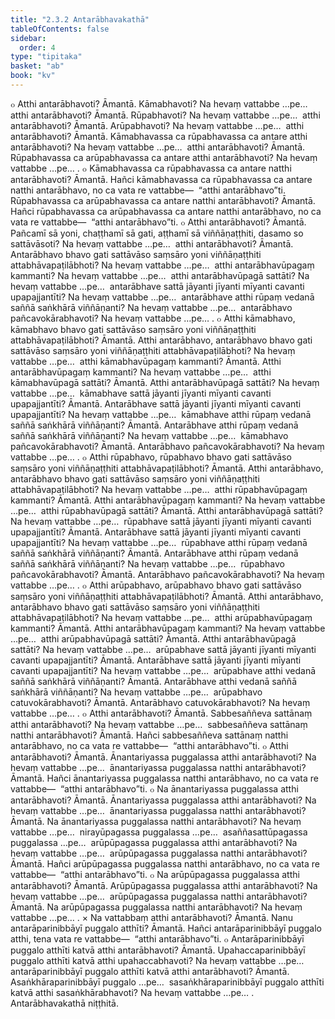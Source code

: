 ```yaml
---
title: "2.3.2 Antarābhavakathā"
tableOfContents: false
sidebar:
  order: 4
type: "tipitaka"
basket: "ab"
book: "kv"
---
```



<DynamicBreadcrumb />

<Division number="505" book="kv" bookNo="32" page="269">

<Paragraph number="1725" book="kv">
๐ Atthi antarābhavoti? Āmantā. Kāmabhavoti? Na hevaṃ vattabbe …pe…  atthi antarābhavoti? Āmantā. Rūpabhavoti? Na hevaṃ vattabbe …pe…  atthi antarābhavoti? Āmantā. Arūpabhavoti? Na hevaṃ vattabbe …pe…  atthi antarābhavoti? Āmantā. Kāmabhavassa ca rūpabhavassa ca antare atthi antarābhavoti? Na hevaṃ vattabbe …pe…  atthi antarābhavoti? Āmantā. Rūpabhavassa ca arūpabhavassa ca antare atthi antarābhavoti? Na hevaṃ vattabbe …pe… .
</Paragraph>

<Paragraph number="1726" book="kv">
๐ Kāmabhavassa ca rūpabhavassa ca antare natthi antarābhavoti? Āmantā. Hañci kāmabhavassa ca rūpabhavassa ca antare natthi antarābhavo, no ca vata re vattabbe—  “atthi antarābhavo”ti. Rūpabhavassa ca arūpabhavassa ca antare natthi antarābhavoti? Āmantā. Hañci rūpabhavassa ca arūpabhavassa ca antare natthi antarābhavo, no ca vata re vattabbe—  “atthi antarābhavo”ti.
</Paragraph>

</Division>
<Division number="506" book="kv" bookNo="32" page="270">

<Paragraph number="1727" book="kv">
๐ Atthi antarābhavoti? Āmantā. Pañcamī sā yoni, chaṭṭhamī sā gati, aṭṭhamī sā viññāṇaṭṭhiti, dasamo so sattāvāsoti? Na hevaṃ vattabbe …pe…  atthi antarābhavoti? Āmantā. Antarābhavo bhavo gati sattāvāso saṃsāro yoni viññāṇaṭṭhiti attabhāvapaṭilābhoti? Na hevaṃ vattabbe …pe…  atthi antarābhavūpagaṃ kammanti? Na hevaṃ vattabbe …pe…  atthi antarābhavūpagā sattāti? Na hevaṃ vattabbe …pe…  antarābhave sattā jāyanti jīyanti mīyanti cavanti upapajjantīti? Na hevaṃ vattabbe …pe…  antarābhave atthi rūpaṃ vedanā saññā saṅkhārā viññāṇanti? Na hevaṃ vattabbe …pe…  antarābhavo pañcavokārabhavoti? Na hevaṃ vattabbe …pe… .
</Paragraph>

</Division>
<Division number="507" book="kv" bookNo="32" page="270">

<Paragraph number="1728" book="kv">
๐ Atthi kāmabhavo, kāmabhavo bhavo gati sattāvāso saṃsāro yoni viññāṇaṭṭhiti attabhāvapaṭilābhoti? Āmantā. Atthi antarābhavo, antarābhavo bhavo gati sattāvāso saṃsāro yoni viññāṇaṭṭhiti attabhāvapaṭilābhoti? Na hevaṃ vattabbe …pe…  atthi kāmabhavūpagaṃ kammanti? Āmantā. Atthi antarābhavūpagaṃ kammanti? Na hevaṃ vattabbe …pe…  atthi kāmabhavūpagā sattāti? Āmantā. Atthi antarābhavūpagā sattāti? Na hevaṃ vattabbe …pe…  kāmabhave sattā jāyanti jīyanti mīyanti cavanti upapajjantīti? Āmantā. Antarābhave sattā jāyanti jīyanti mīyanti cavanti upapajjantīti? Na hevaṃ vattabbe …pe…  kāmabhave atthi rūpaṃ vedanā saññā saṅkhārā viññāṇanti? Āmantā. Antarābhave atthi rūpaṃ vedanā saññā saṅkhārā viññāṇanti? Na hevaṃ vattabbe …pe…  kāmabhavo pañcavokārabhavoti? Āmantā. Antarābhavo pañcavokārabhavoti? Na hevaṃ vattabbe …pe… .
</Paragraph>

<Paragraph number="1729" book="kv">
๐ Atthi rūpabhavo, rūpabhavo bhavo gati sattāvāso saṃsāro yoni viññāṇaṭṭhiti attabhāvapaṭilābhoti? Āmantā. Atthi antarābhavo, antarābhavo bhavo gati sattāvāso saṃsāro yoni viññāṇaṭṭhiti attabhāvapaṭilābhoti? Na hevaṃ vattabbe …pe…  atthi rūpabhavūpagaṃ kammanti? Āmantā. Atthi antarābhavūpagaṃ kammanti? Na hevaṃ vattabbe …pe…  atthi rūpabhavūpagā sattāti? Āmantā. Atthi antarābhavūpagā sattāti? Na hevaṃ vattabbe …pe…  rūpabhave sattā jāyanti jīyanti mīyanti cavanti upapajjantīti? Āmantā. Antarābhave sattā jāyanti jīyanti mīyanti cavanti upapajjantīti? Na hevaṃ vattabbe …pe…  rūpabhave atthi rūpaṃ vedanā saññā saṅkhārā viññāṇanti? Āmantā. Antarābhave atthi rūpaṃ vedanā saññā saṅkhārā viññāṇanti? Na hevaṃ vattabbe …pe…  rūpabhavo pañcavokārabhavoti? Āmantā. Antarābhavo pañcavokārabhavoti? Na hevaṃ vattabbe …pe… .
</Paragraph>

<Paragraph number="1730" book="kv">
๐ Atthi arūpabhavo, arūpabhavo bhavo gati sattāvāso saṃsāro yoni viññāṇaṭṭhiti attabhāvapaṭilābhoti? Āmantā. Atthi antarābhavo, antarābhavo bhavo gati sattāvāso saṃsāro yoni viññāṇaṭṭhiti attabhāvapaṭilābhoti? Na hevaṃ vattabbe …pe…  atthi arūpabhavūpagaṃ kammanti? Āmantā. Atthi antarābhavūpagaṃ kammanti? Na hevaṃ vattabbe …pe…  atthi arūpabhavūpagā sattāti? Āmantā. Atthi antarābhavūpagā sattāti? Na hevaṃ vattabbe …pe…  arūpabhave sattā jāyanti jīyanti mīyanti cavanti upapajjantīti? Āmantā. Antarābhave sattā jāyanti jīyanti mīyanti cavanti upapajjantīti? Na hevaṃ vattabbe …pe…  arūpabhave atthi vedanā saññā saṅkhārā viññāṇanti? Āmantā. Antarābhave atthi vedanā saññā saṅkhārā viññāṇanti? Na hevaṃ vattabbe …pe…  arūpabhavo catuvokārabhavoti? Āmantā. Antarābhavo catuvokārabhavoti? Na hevaṃ vattabbe …pe… .
</Paragraph>

</Division>
<Division number="508" book="kv" bookNo="32" page="271">

<Paragraph number="1731" book="kv">
๐ Atthi antarābhavoti? Āmantā. Sabbesaññeva sattānaṃ atthi antarābhavoti? Na hevaṃ vattabbe …pe…  sabbesaññeva sattānaṃ natthi antarābhavoti? Āmantā. Hañci sabbesaññeva sattānaṃ natthi antarābhavo, no ca vata re vattabbe—  “atthi antarābhavo”ti.
</Paragraph>

<Paragraph number="1732" book="kv">
๐ Atthi antarābhavoti? Āmantā. Ānantariyassa puggalassa atthi antarābhavoti? Na hevaṃ vattabbe …pe…  ānantariyassa puggalassa natthi antarābhavoti? Āmantā. Hañci ānantariyassa puggalassa natthi antarābhavo, no ca vata re vattabbe—  “atthi antarābhavo”ti.
</Paragraph>

<Paragraph number="1733" book="kv">
๐ Na ānantariyassa puggalassa atthi antarābhavoti? Āmantā. Ānantariyassa puggalassa atthi antarābhavoti? Na hevaṃ vattabbe …pe…  ānantariyassa puggalassa natthi antarābhavoti? Āmantā. Na ānantariyassa puggalassa natthi antarābhavoti? Na hevaṃ vattabbe …pe…  nirayūpagassa puggalassa …pe…  asaññasattūpagassa puggalassa …pe…  arūpūpagassa puggalassa atthi antarābhavoti? Na hevaṃ vattabbe …pe…  arūpūpagassa puggalassa natthi antarābhavoti? Āmantā. Hañci arūpūpagassa puggalassa natthi antarābhavo, no ca vata re vattabbe—  “atthi antarābhavo”ti.
</Paragraph>

<Paragraph number="1734" book="kv">
๐ Na arūpūpagassa puggalassa atthi antarābhavoti? Āmantā. Arūpūpagassa puggalassa atthi antarābhavoti? Na hevaṃ vattabbe …pe…  arūpūpagassa puggalassa natthi antarābhavoti? Āmantā. Na arūpūpagassa puggalassa natthi antarābhavoti? Na hevaṃ vattabbe …pe… .
</Paragraph>

</Division>
<Division number="509" book="kv" bookNo="32" page="272">

<Paragraph number="1735" book="kv">
× Na vattabbaṃ atthi antarābhavoti? Āmantā. Nanu antarāparinibbāyī puggalo atthīti? Āmantā. Hañci antarāparinibbāyī puggalo atthi, tena vata re vattabbe—  “atthi antarābhavo”ti.
</Paragraph>

<Paragraph number="1736" book="kv">
๐ Antarāparinibbāyī puggalo atthīti katvā atthi antarābhavoti? Āmantā. Upahaccaparinibbāyī puggalo atthīti katvā atthi upahaccabhavoti? Na hevaṃ vattabbe …pe…  antarāparinibbāyī puggalo atthīti katvā atthi antarābhavoti? Āmantā. Asaṅkhāraparinibbāyī puggalo …pe…  sasaṅkhāraparinibbāyī puggalo atthīti katvā atthi sasaṅkhārabhavoti? Na hevaṃ vattabbe …pe… .

</Paragraph>
</Division>

<Paragraph number="1737" type="center" book="kv">
Antarābhavakathā niṭṭhitā.
</Paragraph>
